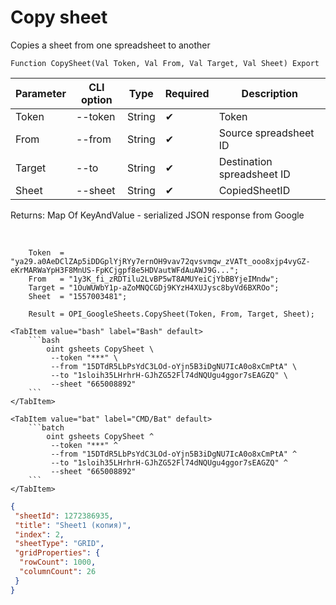 ﻿---
sidebar_position: 3
---


# Copy sheet
 Copies a sheet from one spreadsheet to another



`Function CopySheet(Val Token, Val From, Val Target, Val Sheet) Export`

  | Parameter | CLI option | Type | Required | Description |
  |-|-|-|-|-|
  | Token | --token | String | &#x2714; | Token |
  | From | --from | String | &#x2714; | Source spreadsheet ID |
  | Target | --to | String | &#x2714; | Destination spreadsheet ID |
  | Sheet | --sheet | String | &#x2714; | CopiedSheetID |

  
  Returns:  Map Of KeyAndValue - serialized JSON response from Google

<br/>




```bsl title="1C:Enterprise/OneScript code example"
    Token  = "ya29.a0AeDClZAp5iDDGplYjRYy7ernOH9vav72qvsvmqw_zVATt_ooo8xjp4vyGZ-eKrMARWaYpH3F8MnUS-FpKCjgpf8e5HDVautWFdAuAWJ9G...";
    From   = "1y3K_fi_zRDTilu2LvBP5wT8AMUYeiCjYbBBYjeIMndw";
    Target = "1OuWUWbY1p-aZoMNQCGDj9KYzH4XUJysc8byVd6BXROo";
    Sheet  = "1557003481";

    Result = OPI_GoogleSheets.CopySheet(Token, From, Target, Sheet);
```
 

 <Tabs>
  
    <TabItem value="bash" label="Bash" default>
        ```bash
            oint gsheets CopySheet \
             --token "***" \
             --from "15DTdR5LbPsYdC3LOd-oYjn5B3iDgNU7IcA0o8xCmPtA" \
             --to "1sloih35LHrhrH-GJhZG52Fl74dNQUgu4ggor7sEAGZQ" \
             --sheet "665008892"
        ```
    </TabItem>
  
    <TabItem value="bat" label="CMD/Bat" default>
        ```batch
            oint gsheets CopySheet ^
             --token "***" ^
             --from "15DTdR5LbPsYdC3LOd-oYjn5B3iDgNU7IcA0o8xCmPtA" ^
             --to "1sloih35LHrhrH-GJhZG52Fl74dNQUgu4ggor7sEAGZQ" ^
             --sheet "665008892"
        ```
    </TabItem>
</Tabs>


```json title="Result"
{
 "sheetId": 1272386935,
 "title": "Sheet1 (копия)",
 "index": 2,
 "sheetType": "GRID",
 "gridProperties": {
  "rowCount": 1000,
  "columnCount": 26
 }
}
```
